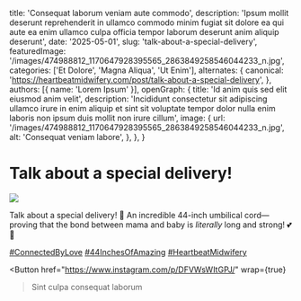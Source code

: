   title: 'Consequat laborum veniam aute commodo',
  description: 'Ipsum mollit deserunt reprehenderit in ullamco commodo minim fugiat sit dolore ea qui aute ea enim ullamco culpa officia tempor laborum deserunt anim aliquip deserunt',
  date: '2025-05-01',
  slug: 'talk-about-a-special-delivery',
  featuredImage: '/images/474988812_1170647928395565_2863849258546044233_n.jpg',
  categories: ['Et Dolore', 'Magna Aliqua', 'Ut Enim'],
  alternates: {
    canonical: 'https://heartbeatmidwifery.com/post/talk-about-a-special-delivery',
  },
  authors: [{ name: 'Lorem Ipsum' }],
  openGraph: {
    title: 'Id anim quis sed elit eiusmod anim velit',
    description: 'Incididunt consectetur sit adipiscing ullamco irure in enim aliquip et sint sit voluptate tempor dolor nulla enim laboris non ipsum duis mollit non irure cillum',
    image: {
      url: '/images/474988812_1170647928395565_2863849258546044233_n.jpg',
      alt: 'Consequat veniam labore',
    },
  },
}


# Talk about a special delivery!

<Image
  src="/images/474988812_1170647928395565_2863849258546044233_n.jpg"
  size="large"
  wrap={true}
/>

Talk about a special delivery! 📏 An incredible 44-inch umbilical cord—proving that the bond between mama and baby is _literally_ long and strong! 💕👶 

[#ConnectedByLove](https://www.instagram.com/explore/tags/connectedbylove/) [#44InchesOfAmazing](https://www.instagram.com/explore/tags/44inchesofamazing/) [#HeartbeatMidwifery](https://www.instagram.com/explore/tags/heartbeatmidwifery/)

<Button
  href="https://www.instagram.com/p/DFVWsWItGPJ/"
  wrap={true}
>Sint culpa consequat laborum</Button>
